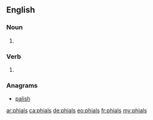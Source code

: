 ==English==

===Noun===
{{head|en|plural}}

# {{plural of|phial|lang=en}}

===Verb===
{{head|en|verb form}}

# {{en-third-person singular of|phial}}

===Anagrams===
* [[palish#English|palish]]

[[ar:phials]]
[[ca:phials]]
[[de:phials]]
[[eo:phials]]
[[fr:phials]]
[[my:phials]]